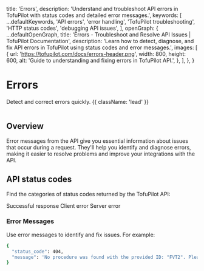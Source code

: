 
  title: 'Errors',
  description:
    'Understand and troubleshoot API errors in TofuPilot with status codes and detailed error messages.',
  keywords: [
    ...defaultKeywords,
    'API errors',
    'error handling',
    'TofuPilot troubleshooting',
    'HTTP status codes',
    'debugging API issues',
  ],
  openGraph: {
    ...defaultOpenGraph,
    title:
      'Errors - Troubleshoot and Resolve API Issues | TofuPilot Documentation',
    description:
      'Learn how to detect, diagnose, and fix API errors in TofuPilot using status codes and error messages.',
    images: [
      {
        url: 'https://tofupilot.com/docs/errors-header.png',
        width: 800,
        height: 600,
        alt: 'Guide to understanding and fixing errors in TofuPilot API.',
      },
    ],
  },
}

# Errors

Detect and correct errors quickly. {{ className: 'lead' }}

<Image src="/errors-header.png" alt="" />

## Overview

Error messages from the API give you essential information about issues that occur during a request. They'll help you identify and diagnose errors, making it easier to resolve problems and improve your integrations with the API.

## API status codes

Find the categories of status codes returned by the TofuPilot API:

<Properties>
  <Property name="2xx">Successful response</Property>
  <Property name="4xx">Client error</Property>
  <Property name="5xx">Server error</Property>
</Properties>

### Error Messages

Use error messages to identify and fix issues. For example:

```bash {{ title: "Error response" }}
{
  "status_code": 404,
  "message": 'No procedure was found with the provided ID: "FVT2". Please verify the ID and try again. If the procedure does not exist, you can create a new one on the Procedures page in TofuPilot.'
}
```
